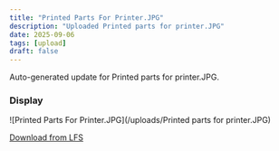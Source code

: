 ```yaml
---
title: "Printed Parts For Printer.JPG"
description: "Uploaded Printed parts for printer.JPG"
date: 2025-09-06
tags: [upload]
draft: false
---
```


Auto-generated update for Printed parts for printer.JPG.

### Display

![Printed Parts For Printer.JPG](/uploads/Printed parts for printer.JPG)

[Download from LFS](https://raw.githubusercontent.com/Joejoemojoe/Joe-Printer-HT-HF-350/main/public/uploads/Printed%20parts%20for%20printer.JPG)
